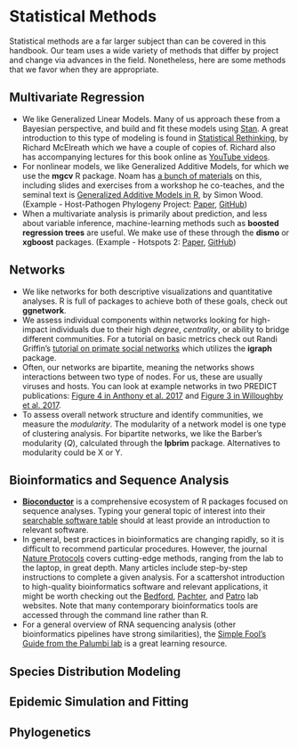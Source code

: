 # Statistical Methods

Statistical methods are a far larger subject than can be covered in this
handbook. Our team uses a wide variety of methods that differ by project and
change via advances in the field. Nonetheless, here are some methods that we
favor when they are appropriate.

## Multivariate Regression

-   We like Generalized Linear Models. Many of us approach these from a Bayesian
    perspective, and build and fit these models using
    [Stan](http://mc-stan.org/). A great introduction to this type of modeling
    is found in [Statistical
    Rethinking](http://xcelab.net/rm/statistical-rethinking/), by Richard
    McElreath which we have a couple of copies of. Richard also has accompanying
    lectures for this book online as [YouTube
    videos](https://www.youtube.com/playlist?list=PLDcUM9US4XdM9_N6XUUFrhghGJ4K25bFc).
-   For nonlinear models, we like Generalized Additive Models, for which we use
    the **mgcv** R package. Noam has [a bunch of
    materials](https://github.com/noamross/2017-11-14-noamross-gams-nyhackr) on
    this, including slides and exercises from a workshop he co-teaches, and the
    seminal text is [Generalized Additive Models in
    R](https://www.amazon.com/Generalized-Additive-Models-Introduction-Statistical/dp/1498728332/ref=redir_mobile_desktop?_encoding=UTF8&%2AVersion%2A=1&%2Aentries%2A=0),
    by Simon Wood. (Example - Host-Pathogen Phylogeny Project:
    [Paper](https://dx.doi.org/10.1038/nature22975),
    [GitHub](https://github.com/ecohealthalliance/HP3))
-   When a multivariate analysis is primarily about prediction, and less about
    variable inference, machine-learning methods such as **boosted regression
    trees** are useful. We make use of these through the **dismo** or
    **xgboost** packages. (Example - Hotspots 2:
    [Paper](https://www.nature.com/articles/s41467-017-00923-8),
    [GitHub](https://github.com/ecohealthalliance/hotspots2))

## Networks
-   We like networks for both descriptive visualizations and quantitative analyses. R is full of packages to achieve both of these goals, check out **ggnetwork**.   
-   We assess individual components within networks looking for high-impact individuals due to their high *degree*, *centrality*, or ability to bridge different communities.  For a tutorial on basic metrics check out Randi Griffin's [tutorial on primate social networks](http://rgriff23.github.io/2017/04/26/primate-social-networks-in-igraph.html) which utilizes the **igraph** package.  
-  Often, our networks are bipartite, meaning the networks shows interactions between two type of nodes. For us, these are usually viruses and hosts. You can look at example networks in two PREDICT publications: [Figure 4 in Anthony et al. 2017](https://academic.oup.com/view-large/figure/88156911/vex012f4.tif/Global%20patterns%20in%20coronavirus%20diversity) and [Figure 3 in Willoughby et al. 2017](http://www.mdpi.com/1424-2818/9/3/35/htm). 
- To assess overall network structure and identify communities, we measure the *modularity*. The modularity of a network model is one type of clustering analysis. For bipartite networks, we like the Barber's modularity (*Q*), calculated through the **lpbrim** package. Alternatives to modularity could be X or Y. 

## Bioinformatics and Sequence Analysis

-   [**Bioconductor**](https://www.bioconductor.org/) is a comprehensive ecosystem of R packages focused on sequence analyses. Typing your general topic of interest into their [searchable software table](https://www.bioconductor.org/packages/release/BiocViews.html#___Software) should at least provide an introduction to relevant software.
-   In general, best practices in bioinformatics are changing rapidly, so it is difficult to recommend particular procedures. However, the journal [Nature Protocols](https://www.nature.com/nprot/) covers cutting-edge methods, ranging from the lab to the laptop, in great depth. Many articles include step-by-step instructions to complete a given analysis. For a scattershot introduction to high-quality bioinformatics software and relevant applications, it might be worth checking out the [Bedford](http://bedford.io/projects/), [Pachter](http://pachterlab.github.io/software.html), and [Patro](http://combine-lab.github.io/software/) lab websites. Note that many contemporary bioinformatics tools are accessed through the command line rather than R.
-   For a general overview of RNA sequencing analysis (other bioinformatics pipelines have strong similarities), the [Simple Fool's Guide from the Palumbi lab](http://sfg.stanford.edu/index.html) is a great learning resource.

## Species Distribution Modeling

## Epidemic Simulation and Fitting

## Phylogenetics

